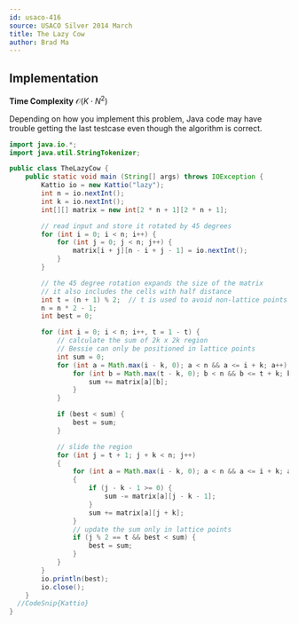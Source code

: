 ```yaml
---
id: usaco-416
source: USACO Silver 2014 March
title: The Lazy Cow
author: Brad Ma
---
```


## Implementation

**Time Complexity** $\mathcal{O}(K \cdot N ^ 2)$

<LanguageSection>
  
<JavaSection>
  
<Warning>
Depending on how you implement this problem, Java code may have trouble 
getting the last testcase even though the algorithm is correct.
</Warning>
  
```java
import java.io.*;
import java.util.StringTokenizer;

public class TheLazyCow {
	public static void main (String[] args) throws IOException {
		Kattio io = new Kattio("lazy");
		int n = io.nextInt();
		int k = io.nextInt();
		int[][] matrix = new int[2 * n + 1][2 * n + 1];

		// read input and store it rotated by 45 degrees
		for (int i = 0; i < n; i++) {
			for (int j = 0; j < n; j++) {
				matrix[i + j][n - i + j - 1] = io.nextInt();
			}
		}

		// the 45 degree rotation expands the size of the matrix
		// it also includes the cells with half distance
		int t = (n + 1) % 2;  // t is used to avoid non-lattice points
		n = n * 2 - 1;
		int best = 0;

		for (int i = 0; i < n; i++, t = 1 - t) {
			// calculate the sum of 2k x 2k region
			// Bessie can only be positioned in lattice points
			int sum = 0;
			for (int a = Math.max(i - k, 0); a < n && a <= i + k; a++) {
				for (int b = Math.max(t - k, 0); b < n && b <= t + k; b++) {
					sum += matrix[a][b];
				}
			}

			if (best < sum) {
				best = sum;
			}

			// slide the region
			for (int j = t + 1; j + k < n; j++)
			{
				for (int a = Math.max(i - k, 0); a < n && a <= i + k; a++)
				{
					if (j - k - 1 >= 0) {
						sum -= matrix[a][j - k - 1];
					}
					sum += matrix[a][j + k];
				}
				// update the sum only in lattice points
				if (j % 2 == t && best < sum) {
					best = sum;
				}
			}
		}
		io.println(best);
		io.close();
	}
  //CodeSnip{Kattio}
}
```
  
</JavaSection>
  
</LanguageSection>
